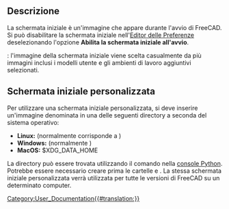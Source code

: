 <languages/>

<span id="Description"></span>
== Descrizione ==

La schermata iniziale è un'immagine che appare durante l'avvio di FreeCAD. Si può disabilitare la schermata iniziale nell'[[Preferences_Editor/it#Generale_2|Editor delle Preferenze]] deselezionando l'opzione '''Abilita la schermata iniziale all'avvio'''.

{{Version/it|1.0}}: l'immagine della schermata iniziale viene scelta casualmente da più immagini inclusi i modelli utente e gli ambienti di lavoro aggiuntivi selezionati.

<span id="Custom_splash_screen"></span>
== Schermata iniziale personalizzata ==

Per utilizzare una schermata iniziale personalizzata, si deve inserire un'immagine denominata {{FileName|splash_image.png}} in una delle seguenti directory a seconda del sistema operativo:
* '''Linux:''' {{FileName|$XDG_DATA_HOME/FreeCAD/Gui/images/}} (normalmente corrisponde a {{FileName|~/.local/share/FreeCAD/Gui/images/}})
* '''Windows:''' {{FileName|%APPDATA%\FreeCAD\Gui\images\}} (normalmente {{FileName|C:\Users\username\AppData\Roaming\FreeCAD\Gui\images\}} )
* '''MacOS:''' {{FileName|~/Library/Application Support/FreeCAD/Gui/images/}}$XDG_DATA_HOME

La directory può essere trovata utilizzando il comando {{Incode|App.getUserAppDataDir()}} nella [[Python_console/it|console Python]]. Potrebbe essere necessario creare prima le cartelle {{Incode|Gui}} e {{Incode|images}}. La stessa schermata iniziale personalizzata verrà utilizzata per tutte le versioni di FreeCAD su un determinato computer.


[[Category:User_Documentation{{#translation:}}]]